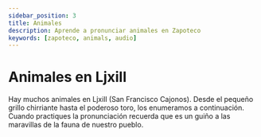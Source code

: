 ```yaml
---
sidebar_position: 3
title: Animales
description: Aprende a pronunciar animales en Zapoteco
keywords: [zapoteco, animals, audio]
---
```


# Animales en Ljxill

Hay muchos animales en Ljxill (San Francisco Cajonos). Desde el pequeño grillo chirriante hasta el poderoso toro, los
enumeramos a continuación. Cuando practiques la pronunciación recuerda que es un guiño a las maravillas de la fauna de
nuestro pueblo.

<Animals/>